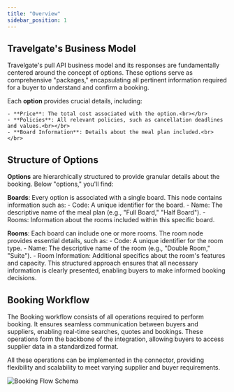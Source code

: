 ```yaml
---
title: "Overview"
sidebar_position: 1
---
```


## Travelgate's Business Model

Travelgate's pull API business model and its responses are fundamentally centered around the concept of options. These options serve as comprehensive "packages," encapsulating all pertinent information required for a buyer to understand and confirm a booking.

Each **option** provides crucial details, including:

    - **Price**: The total cost associated with the option.<br></br>
    - **Policies**: All relevant policies, such as cancellation deadlines and values.<br></br>
    - **Board Information**: Details about the meal plan included.<br></br>

## Structure of Options
**Options** are hierarchically structured to provide granular details about the booking. Below "options," you'll find:

**Boards**: Every option is associated with a single board. This node contains information such as:
    - Code: A unique identifier for the board.
    - Name: The descriptive name of the meal plan (e.g., "Full Board," "Half Board").
    - Rooms: Information about the rooms included within this specific board.

**Rooms**: Each board can include one or more rooms. The room node provides essential details, such as:
    - Code: A unique identifier for the room type.
    - Name: The descriptive name of the room (e.g., "Double Room," "Suite").
    - Room Information: Additional specifics about the room's features and capacity.
This structured approach ensures that all necessary information is clearly presented, enabling buyers to make informed booking decisions.

## Booking Workflow

The Booking workflow consists of all operations required to perform booking. It ensures seamless communication between buyers and suppliers, enabling real-time searches, quotes and bookings. These operations form the backbone of the integration, allowing buyers to access supplier data in a standardized format.

All these operations can be implemented in the connector, providing flexibility and scalability to meet varying supplier and buyer requirements.

![Booking Flow Schema](https://storage.travelgate.com/docs/hotel-x_shopping_flow.svg)